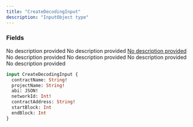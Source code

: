 ```yaml
---
title: "CreateDecodingInput"
description: "InputObject type"
---
```


### Fields

<ResponseField name="contractName" type="String!" required>
  No description provided
</ResponseField>

<ResponseField name="projectName" type="String!" required>
  No description provided
</ResponseField>

<a href="/api-reference/types/json">
  <ResponseField name="abi" type="JSON!" required>
    No description provided
  </ResponseField>
</a>

<ResponseField name="networkId" type="Int!" required>
  No description provided
</ResponseField>

<ResponseField name="contractAddress" type="String!" required>
  No description provided
</ResponseField>

<ResponseField name="startBlock" type="Int">
  No description provided
</ResponseField>

<ResponseField name="endBlock" type="Int">
  No description provided
</ResponseField>


```graphql CreateDecodingInput
input CreateDecodingInput {
  contractName: String!
  projectName: String!
  abi: JSON!
  networkId: Int!
  contractAddress: String!
  startBlock: Int
  endBlock: Int
}
```
